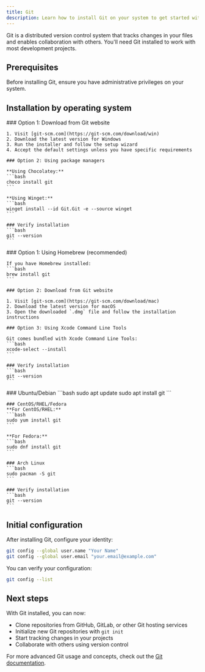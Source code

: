 ```yaml
---
title: Git
description: Learn how to install Git on your system to get started with version control
---
```


Git is a distributed version control system that tracks changes in your files and enables collaboration with others. You'll need Git installed to work with most development projects.

## Prerequisites

Before installing Git, ensure you have administrative privileges on your system.

## Installation by operating system

<Tabs>
  <Tab title="Windows">
    ### Option 1: Download from Git website

    1. Visit [git-scm.com](https://git-scm.com/download/win)
    2. Download the latest version for Windows
    3. Run the installer and follow the setup wizard
    4. Accept the default settings unless you have specific requirements

    ### Option 2: Using package managers

    **Using Chocolatey:**
    ```bash
    choco install git
    ```

    **Using Winget:**
    ```bash
    winget install --id Git.Git -e --source winget
    ```

    ### Verify installation
    ```bash
    git --version
    ```
  </Tab>

  <Tab title="macOS">
    ### Option 1: Using Homebrew (recommended)

    If you have Homebrew installed:
    ```bash
    brew install git
    ```

    ### Option 2: Download from Git website

    1. Visit [git-scm.com](https://git-scm.com/download/mac)
    2. Download the latest version for macOS
    3. Open the downloaded `.dmg` file and follow the installation instructions

    ### Option 3: Using Xcode Command Line Tools

    Git comes bundled with Xcode Command Line Tools:
    ```bash
    xcode-select --install
    ```

    ### Verify installation
    ```bash
    git --version
    ```
  </Tab>

  <Tab title="Linux">
    ### Ubuntu/Debian
    ```bash
    sudo apt update
    sudo apt install git
    ```

    ### CentOS/RHEL/Fedora
    **For CentOS/RHEL:**
    ```bash
    sudo yum install git
    ```

    **For Fedora:**
    ```bash
    sudo dnf install git
    ```

    ### Arch Linux
    ```bash
    sudo pacman -S git
    ```

    ### Verify installation
    ```bash
    git --version
    ```
  </Tab>
</Tabs>

## Initial configuration

After installing Git, configure your identity:

```bash
git config --global user.name "Your Name"
git config --global user.email "your.email@example.com"
```

You can verify your configuration:
```bash
git config --list
```

## Next steps

With Git installed, you can now:
- Clone repositories from GitHub, GitLab, or other Git hosting services
- Initialize new Git repositories with `git init`
- Start tracking changes in your projects
- Collaborate with others using version control

For more advanced Git usage and concepts, check out the [Git documentation](https://git-scm.com/doc).
